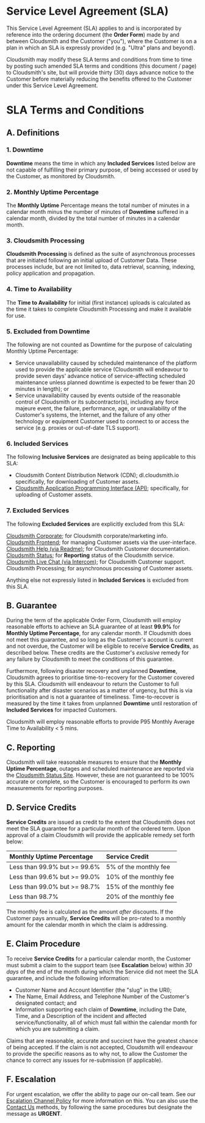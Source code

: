 # Service Level Agreement (SLA)

This Service Level Agreement (SLA) applies to and is incorporated by reference into the ordering document (the **Order Form**) made by and between Cloudsmith and the Customer ("you"), where the Customer is on a plan in which an SLA is expressly provided (e.g. "Ultra" plans and beyond).

Cloudsmith may modify these SLA terms and conditions from time to time by posting such amended SLA terms and conditions (this document / page) to Cloudsmith's site, but will provide thirty (30) days advance notice to the Customer before materially reducing the benefits offered to the Customer under this Service Level Agreement.

# SLA Terms and Conditions

## A. Definitions

### 1. Downtime

**Downtime** means the time in which any **Included Services** listed below are not capable of fulfilling their primary purpose, of being accessed or used by the Customer, as monitored by Cloudsmith.

### 2. Monthly Uptime Percentage

The **Monthly Uptime** Percentage means the total number of minutes in a calendar month minus the number of minutes of **Downtime** suffered in a calendar month, divided by the total number of minutes in a calendar month.

### 3. Cloudsmith Processing

**Cloudsmith Processing** is defined as the suite of asynchronous processes that are initiated following an initial upload of Customer Data. These processes include, but are not limited to, data retrieval, scanning, indexing, policy application and propagation.

### 4. Time to Availability

The **Time to Availability** for initial (first instance) uploads is calculated as the time it takes to complete Cloudsmith Processing and make it available for use.

### 5. Excluded from Downtime

The following are not counted as Downtime for the purpose of calculating Monthly Uptime Percentage:

- Service unavailability caused by scheduled maintenance of the platform used to provide the applicable service (Cloudsmith will endeavour to provide seven days' advance notice of service-affecting scheduled maintenance unless planned downtime is expected to be fewer than 20 minutes in length); or
- Service unavailability caused by events outside of the reasonable control of Cloudsmith or its subcontractor(s), including any force majeure event, the failure, performance, age, or unavailability of the Customer's systems, the Internet, and the failure of any other technology or equipment Customer used to connect to or access the service (e.g. proxies or out-of-date TLS support).

### 6. Included Services

The following **Inclusive Services** are designated as being applicable to this SLA:

- Cloudsmith Content Distribution Network (CDN); dl.cloudsmith.io specifically, for downloading of Customer assets.
- [Cloudsmith Application Programming Interface (API)](https://api.cloudsmith.io); specifically, for uploading of Customer assets.

### 7. Excluded Services

The following **Excluded Services** are explicitly excluded from this SLA:

[Cloudsmith Corporate](https://cloudsmith.com); for Cloudsmith corporate/marketing info.  
[Cloudsmith Frontend](https://app.cloudsmith.com); for managing Customer assets via the user-interface.  
[Cloudsmith Help (via Readme)](https://docs.cloudsmith.com); for Cloudsmith Customer documentation.  
[Cloudsmith Status](https://status.cloudsmith.io); for **Reporting** status of the Cloudsmith service.  
[Cloudsmith Live Chat (via Intercom)](https://intercom.com); for Cloudsmith Customer support.  
Cloudsmith Processing; for asynchronous processing of Customer assets.

Anything else not expressly listed in **Included Services** is excluded from this SLA.

## B. Guarantee

During the term of the applicable Order Form, Cloudsmith will employ reasonable efforts to achieve an SLA guarantee of at least **99.9%** for **Monthly Uptime Percentage**, for any calendar month. If Cloudsmith does not meet this guarantee, and so long as the Customer's account is current and not overdue, the Customer will be eligible to receive **Service Credits**, as described below. These credits are the Customer's _exclusive_ remedy for any failure by Cloudsmith to meet the conditions of this guarantee. 

Furthermore, following disaster recovery and unplanned **Downtime**, Cloudsmith agrees to prioritise time-to-recovery for the Customer covered by this SLA. Cloudsmith will endeavour to return the Customer to full functionality after disaster scenarios as a matter of urgency, but this is via prioritisation and is not a guarantee of timeliness. Time-to-recover is measured by the time it takes from unplanned **Downtime** until restoration of **Included Services** for impacted Customers.

Cloudsmith will employ reasonable efforts to provide P95 Monthly Average Time to Availability \< 5 mins.

## C. Reporting

Cloudsmith will take reasonable measures to ensure that the **Monthly Uptime Percentage**, outages and scheduled maintenance are reported via the [Cloudsmith Status Site](https://status.cloudsmith.io). However, these are not guaranteed to be 100% accurate or complete, so the Customer is encouraged to perform its own measurements for reporting purposes.

## D. Service Credits

**Service Credits** are issued as credit to the extent that Cloudsmith does not meet the SLA guarantee for a particular month of the ordered term. Upon approval of a claim Cloudsmith will provide the applicable remedy set forth below:

| Monthly Uptime Percentage    | Service Credit         |
| :--------------------------- | :--------------------- |
| Less than 99.9% but >= 99.6% | 5% of the monthly fee  |
| Less than 99.6% but >= 99.0% | 10% of the monthly fee |
| Less than 99.0% but >= 98.7% | 15% of the monthly fee |
| Less than 98.7%              | 20% of the monthly fee |

The monthly fee is calculated as the amount _after_ discounts. If the Customer pays annually, **Service Credits** will be pro-rated to a monthly amount for the calendar month in which the claim is addressing.

## E. Claim Procedure

To receive **Service Credits** for a particular calendar month, the Customer must submit a claim to the support team (see **Escalation** below) within _30 days_ of the end of the month during which the Service did not meet the SLA guarantee, and include the following information:

- Customer Name and Account Identifier (the "slug" in the URI);
- The Name, Email Address, and Telephone Number of the Customer's designated contact; and
- Information supporting each claim of **Downtime**, including the Date, Time, and a Description of the incident and affected service/functionality, all of which must fall within the calendar month for which you are submitting a claim.

Claims that are reasonable, accurate and succinct have the greatest chance of being accepted. If the claim is not accepted, Cloudsmith will endeavour to provide the specific reasons as to why not, to allow the Customer the chance to correct any issues for re-submission (if applicable).

## F. Escalation

For urgent escalation, we offer the ability to page our on-call team. See our [Escalation Channel Policy](/support-escalation-policy) for more information on this. You can also use the [Contact Us](https://cloudsmith.com/company/contact-us) methods, by following the same procedures but designate the message as **URGENT**.
